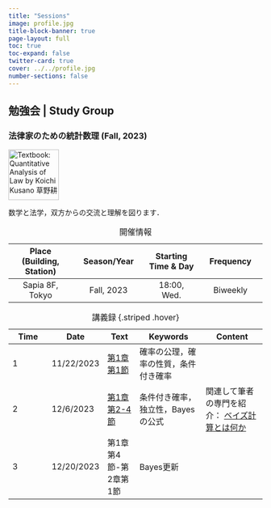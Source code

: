 ```yaml
---
title: "Sessions"
image: profile.jpg
title-block-banner: true
page-layout: full
toc: true
toc-expand: false
twitter-card: true
cover: ../../profile.jpg
number-sections: false
---
```


## 勉強会 | Study Group

### 法律家のための統計数理 (Fall, 2023)
[![Textbook: Quantitative Analysis of Law by Koichi Kusano 草野耕一](../posts/2023-12-6/img.jpg){width=100}](https://www.yuhikaku.co.jp/books/detail/9784641125889)

数学と法学，双方からの交流と理解を図ります．

| Place (Building, Station) | Season/Year | Starting Time & Day | Frequency |
|:-----:|:------:|:----:|:-----:|
| Sapia 8F, Tokyo | Fall, 2023 | 18:00, Wed. | Biweekly |

: 開催情報

| Time | Date |Text | Keywords | Content |
|------|------|-----|----------|---------|
| 1 | 11/22/2023 | [第1章第1節](../posts/2023-11-22/%E6%B3%95%E5%BE%8B%E5%AE%B6%E3%81%AE%E3%81%9F%E3%82%81%E3%81%AE%E7%B5%B1%E8%A8%88%E6%95%B0%E7%90%861.qmd) | 確率の公理，確率の性質，条件付き確率 | |
| 2 | 12/6/2023 | [第1章第2-4節](../posts/2023-12-6/%E6%B3%95%E5%BE%8B%E5%AE%B6%E3%81%AE%E3%81%9F%E3%82%81%E3%81%AE%E7%B5%B1%E8%A8%88%E6%95%B0%E7%90%862.qmd) | 条件付き確率，独立性，Bayesの公式 | 関連して筆者の専門を紹介： [ベイズ計算とは何か](../posts/2023-12-6/BayesainComp.qmd) |
| 3 | 12/20/2023 | 第1章第4節-第2章第1節 | Bayes更新 | 

: 講義録 {.striped .hover}
